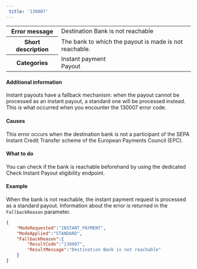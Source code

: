 ```yaml
---  
 title: '130007'  
---  
```

  
<table>
    <tbody>
        <tr>
            <th class="header"><strong>Error message</strong></th>
            <td class="content">Destination Bank is not reachable</td>
        </tr>
        <tr>
            <th class="header"><strong>Short description</strong></th>
            <td class="content">The bank to which the payout is made is not reachable.</td>
        </tr>
        <tr>
            <th class="header"><strong>Categories</strong></th>
            <td class="content">  
<div class="label">Instant payment</div>  
<div class="label">Payout</div>
</td>
        </tr>
    </tbody>
</table>  

#### Additional information  

Instant payouts have a fallback mechanism: when the payout cannot be processed as an instant payout, a standard one will be processed instead. This is what occurred when you encounter the 130007 error code.  

#### Causes  

This error occurs when the destination bank is not a participant of the SEPA Instant Credit Transfer scheme of the European Payments Council (EPC).  

#### What to do  

You can check if the bank is reachable beforehand by using the dedicated Check Instant Payout eligibility endpoint.  

#### Example  

When the bank is not reachable, the instant payment request is processed as a standard payout. Information about the error is returned in the `FallbackReason` parameter.  
```json API Response
{
    "ModeRequested":"INSTANT_PAYMENT",
    "ModeApplied":"STANDARD",
    "FallbackReason":{
        "ResultCode":"130007",
        "ResultMessage":"Destination Bank is not reachable"
    }
}
```